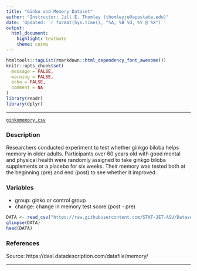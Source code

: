```yaml
---
title: "Ginko and Memory Dataset"
author: "Instructor: Jill E. Thomley (thomleyje@appstate.edu)"
date: 'Updated: `r format(Sys.time(), "%A, %B %d, %Y @ %X")`'
output: 
  html_document: 
    highlight: textmate
    theme: cosmo
---
```


```r
htmltools::tagList(rmarkdown::html_dependency_font_awesome())
knitr::opts_chunk$set(
  message = FALSE,
  warning = FALSE,
  echo = FALSE,
  comment = NA
)
library(readr)
library(dplyr)
```
<hr>

<i class="fas fa-database"></i> [`ginkomemory.csv`](https://raw.githubusercontent.com/STAT-JET-ASU/Datasets/master/Instructor/ginkomemory.csv)

### Description

Researchers conducted experiment to test whether ginkgo biloba helps memory in older adults. Participants over 60 years old with good mental and physical health were randomly assigned to take ginkgo biloba supplements or a placebo for six weeks. Their memory was tested both at the beginning (pre) and end (post) to see whether it improved.

### Variables

* group: ginko or control group
* change: change in memory test score (post - pre)

```r
DATA <- read_csv("https://raw.githubusercontent.com/STAT-JET-ASU/Datasets/master/Instructor/ginkomemory.csv")
glimpse(DATA)
head(DATA)
```

### References

Source: https://dasl.datadescription.com/datafile/memory/

<hr>
